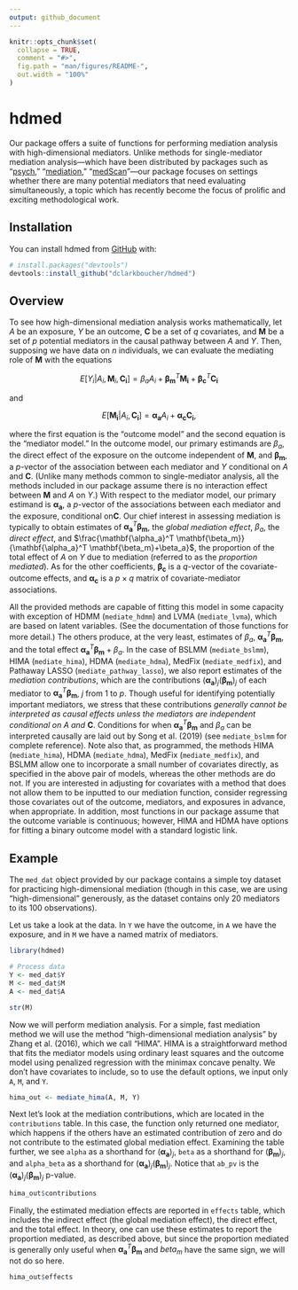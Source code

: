 ```yaml
---
output: github_document
---
```


<!-- README.md is generated from README.Rmd. Please edit that file -->

```r
knitr::opts_chunk$set(
  collapse = TRUE,
  comment = "#>",
  fig.path = "man/figures/README-",
  out.width = "100%"
)
```

# hdmed

<!-- badges: start -->
<!-- badges: end -->

Our package offers a suite of functions for performing mediation analysis with
high-dimensional mediators. Unlike methods for single-mediator mediation
analysis---which have been distributed by packages such as "[psych](https://CRAN.R-project.org/package=psych)," "[mediation](https://CRAN.R-project.org/package=mediation),"
"[medScan](https://CRAN.R-project.org/package=medScan)"---our package 
focuses on settings whether there are many potential mediators that need 
evaluating simultaneously, a topic which has recently become the focus of prolific
and exciting methodological work. 

## Installation

You can install hdmed from [GitHub](https://github.com/) with:

``` r
# install.packages("devtools")
devtools::install_github("dclarkboucher/hdmed")
```

## Overview

To see how high-dimensional mediation analysis works mathematically, let 
$A$ be an exposure, $Y$ be an outcome, $\mathbf{C}$ be a set of $q$ covariates, and 
$\mathbf{M}$ be a set of $p$ potential mediators in the causal pathway between $A$
and $Y$. Then, supposing we have data on $n$ individuals, we can evaluate the
mediating role of $\mathbf{M}$ with the equations

$$
\begin{equation}
E[Y_i|A_i,\mathbf{M}_i,\mathbf{C_i}] = \beta_aA_i+\mathbf{\beta_m}^T\mathbf{M_i} + \mathbf{\beta_c}^T\mathbf{C_i} 
\end{equation}
$$

and 

$$
\begin{equation}
E[\mathbf{M_i}|A_i,\mathbf{C_i}] =\mathbf{\alpha_a}A_i + \mathbf{\alpha_c}\mathbf{C_i}\text{,}
\end{equation}
$$

where the first equation is the "outcome model" and the second equation is the
"mediator model." In the outcome model, our primary estimands are $\beta_a$, 
the direct effect of the exposure on the outcome independent of $\mathbf{M}$, 
and $\mathbf{\beta_m}$, a $p$-vector of the association between each mediator
and $Y$ conditional on $A$ and $\mathbf{C}$. (Unlike many methods
common to single-mediator analysis, all the methods included in our package
assume there is no interaction effect between $\mathbf{M}$ and $A$ on $Y$.)
With respect to the mediator model, our primary estimand is 
$\mathbf{\alpha_a}$, a $p$-vector of the associations between each mediator and 
the exposure, conditional on$\mathbf{C}$. Our chief interest in assessing 
mediation is typically to obtain estimates of 
$\mathbf{\alpha_a}^T \mathbf{\beta_m}$, the *global mediation effect*, 
$\beta_a$, the *direct effect*, and 
$\frac{\mathbf{\alpha_a}^T \mathbf{\beta_m}}{\mathbf{\alpha_a}^T \mathbf{\beta_m}+\beta_a}$,
the proportion of the total effect of $A$ on $Y$ due to mediation (referred
to as the *proportion mediated*). As for the other coefficients, 
$\mathbf{\beta_c}$ is a $q$-vector of the covariate-outcome effects, and 
$\mathbf{\alpha_c}$ is a $p\times q$ matrix of covariate-mediator 
associations.

All the provided methods are capable of fitting this model in some capacity
with exception of HDMM (`mediate_hdmm`) and LVMA (`mediate_lvma`), which are
based on latent variables. (See the documentation of those functions for 
more detail.) The others produce, at the very least, estimates of $\beta_a$,
$\mathbf{\alpha_a}^T \mathbf{\beta_m}$, and the total effect 
$\mathbf{\alpha_a}^T \mathbf{\beta_m}+\beta_a$. In the case of 
BSLMM (`mediate_bslmm`), HIMA (`mediate_hima`), HDMA (`mediate_hdma`), MedFix
(`mediate_medfix`), and Pathaway LASSO (`mediate_pathway_lasso`), we also
report estimates of the *mediation contributions*, which are the contributions
$(\mathbf{\alpha_a})_j(\mathbf{\beta_m})_j$ of each mediator to 
$\mathbf{\alpha_a}^T \mathbf{\beta_m}$, $j$ from $1$ to $p$. Though useful for
identifying potentially important mediators, we stress that these contributions
*generally cannot be interpreted as causal effects unless the mediators are*
*independent conditional on* $A$ *and* $\mathbf{C}$. Conditions for when 
$\mathbf{\alpha_a}^T \mathbf{\beta_m}$ and $\beta_a$ can be interpreted causally
are laid out by Song et al. (2019) (see `mediate_bslmm` for complete reference).
Note also that, as programmed, the methods HIMA (`mediate_hima`), HDMA 
(`mediate_hdma`), MedFix (`mediate_medfix`), and BSLMM  allow one to incorporate 
a small number of covariates directly, as specified in the above pair of models, 
whereas the other methods are do not. If you are interested in adjusting for 
covariates with a method that does not allow them to be inputted to our mediation
function, consider regressing those covariates out of the outcome, mediators, 
and exposures in advance, when appropriate. In addition, most functions in 
our package assume that the outcome variable is continuous; however, HIMA and
HDMA have options for fitting a binary outcome model with a standard logistic
link.

## Example

<!-- badges: start -->
<!-- badges: end -->

The `med_dat` object provided by our package contains a simple toy dataset for
practicing high-dimensional mediation (though in this case, we are using 
"high-dimensional" generously, as the dataset contains only 20 mediators to its
100 observations). 

Let us take a look at the data. In `Y` we have the outcome, in `A` we have the
exposure, and in `M` we have a named matrix of mediators. 

```r
library(hdmed)

# Process data
Y <- med_dat$Y
M <- med_dat$M
A <- med_dat$A

str(M)

```

Now we will perform mediation analysis. For a simple, fast mediation method we 
will use the method "high-dimensional mediation analysis" by Zhang et al. (2016),
which we call "HIMA". HIMA is a straightforward method that fits the mediator models
using ordinary least squares and the outcome model using penalized regression
with the minimax concave penalty. We don't have covariates to include, so to use
the default options, we input only `A`, `M`, and `Y`.

```r
hima_out <- mediate_hima(A, M, Y)

```

Next let's look at the mediation contributions, which are located in the 
`contributions` table. In this case, the function only returned one mediator, which 
happens if the others have an estimated contribution of zero and do 
not contribute to the estimated global mediation effect. Examining the table 
further, we see `alpha` as a shorthand for $(\mathbf{\alpha_a})_j$, 
`beta` as a shorthand for $(\mathbf{\beta_m})_j$, and `alpha_beta` as a 
shorthand for $(\mathbf{\alpha_a})_j(\mathbf{\beta_m})_j$. Notice that `ab_pv` 
is the $(\mathbf{\alpha_a})_j(\mathbf{\beta_m})_j$ p-value.

```r
hima_out$contributions

```

Finally, the estimated mediation effects are reported in `effects` table, which
includes the indirect effect (the global mediation effect), the direct effect, 
and the total effect. In theory, one can use these estimates to report the 
proportion mediated, as described above, but since the proportion mediated is
generally only useful when $\mathbf{\alpha_a}^T \mathbf{\beta_m}$ and $beta_m$ have
the same sign, we will not do so here. 

```r
hima_out$effects

```











